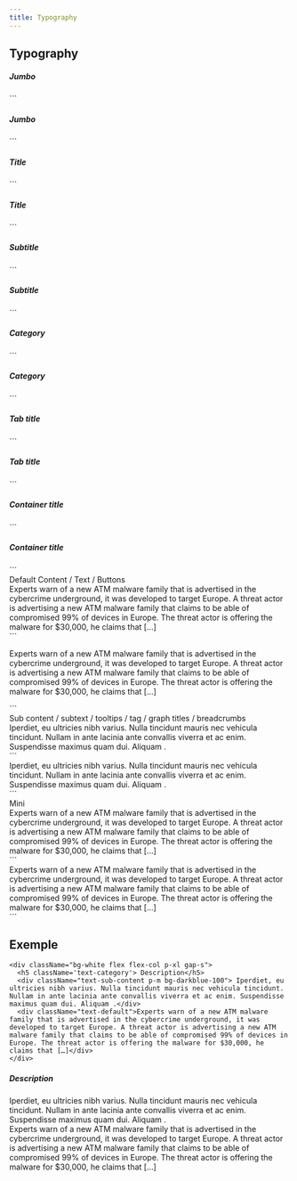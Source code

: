 ```yaml
---
title: Typography
---
```


## Typography

<h5 className="text-jumbo">Jumbo</h5>
```
<h5 className="text-jumbo">Jumbo</h5>
```


<h5 className="text-title">Title </h5>
```
<h5 className="text-title">Title </h5>
```


<h5 className="text-subtitle">Subtitle </h5>
```
<h5 className="text-subtitle">Subtitle </h5>
```


<h5 className="text-category">Category </h5>
```
<h5 className="text-category">Category </h5>
```

<h5 className="text-tab">Tab title </h5>
```
<h5 className="text-tab">Tab title </h5>
```

<h5 className="text-container-title">Container title </h5>
```
<h5 className="text-container-title">Container title </h5>
```

<div className="text-default font-bold">Default Content / Text / Buttons</div>
<div className="text-default">Experts warn of a new ATM malware family that is advertised in the cybercrime underground, it was developed to target Europe. A threat actor is advertising a new ATM malware family that claims to be able of compromised 99% of devices in Europe. The threat actor is offering the malware for $30,000, he claims that […]</div>
```
<p className="text-default">Experts warn of a new ATM malware family that is advertised in the cybercrime underground,
it was developed to target Europe. A threat actor is advertising a new ATM malware family that claims
to be able of compromised 99% of devices in Europe. The threat actor is offering the malware for $30,000,
he claims that […]</p>
```

<div className="text-sub-content font-bold">Sub content / subtext / tooltips / tag / graph titles / breadcrumbs</div>
<div className="text-sub-content">Iperdiet, eu ultricies nibh varius. Nulla tincidunt mauris nec vehicula tincidunt. Nullam in ante lacinia ante convallis viverra et ac enim. Suspendisse maximus quam dui. Aliquam .</div>
```
<div className="text-sub-content">Iperdiet, eu ultricies nibh varius.
  Nulla tincidunt mauris nec vehicula tincidunt. Nullam in ante lacinia ante convallis viverra et ac enim.
  Suspendisse maximus quam dui. Aliquam .</div>
```

<div className="text-mini font-bold">Mini</div>
<div className="text-mini">Experts warn of a new ATM malware family that is advertised in the cybercrime underground, it was developed to target Europe.
  A threat actor is advertising a new ATM malware family that claims to be able of compromised 99% of devices in Europe.
  The threat actor is offering the malware for $30,000, he claims that […]</div>
```
<div className="text-mini">Experts warn of a new ATM malware family that is advertised in the cybercrime underground, it was developed to target Europe.
  A threat actor is advertising a new ATM malware family that claims to be able of compromised 99% of devices in Europe.
  The threat actor is offering the malware for $30,000, he claims that […]</div>
```


## Exemple

```
<div className="bg-white flex flex-col p-xl gap-s">
  <h5 className='text-category'> Description</h5>
  <div className="text-sub-content p-m bg-darkblue-100"> Iperdiet, eu ultricies nibh varius. Nulla tincidunt mauris nec vehicula tincidunt. Nullam in ante lacinia ante convallis viverra et ac enim. Suspendisse maximus quam dui. Aliquam .</div>
  <div className="text-default">Experts warn of a new ATM malware family that is advertised in the cybercrime underground, it was developed to target Europe. A threat actor is advertising a new ATM malware family that claims to be able of compromised 99% of devices in Europe. The threat actor is offering the malware for $30,000, he claims that […]</div>
</div>
```

<div className="bg-white flex flex-col p-xl gap-s">
  <h5 className='text-category'> Description</h5>
  <div className="text-sub-content p-m bg-darkblue-100"> Iperdiet, eu ultricies nibh varius. Nulla tincidunt mauris nec vehicula tincidunt. Nullam in ante lacinia ante convallis viverra et ac enim. Suspendisse maximus quam dui. Aliquam .</div>
  <div className="text-default">Experts warn of a new ATM malware family that is advertised in the cybercrime underground, it was developed to target Europe. A threat actor is advertising a new ATM malware family that claims to be able of compromised 99% of devices in Europe. The threat actor is offering the malware for $30,000, he claims that […]</div>
</div>

